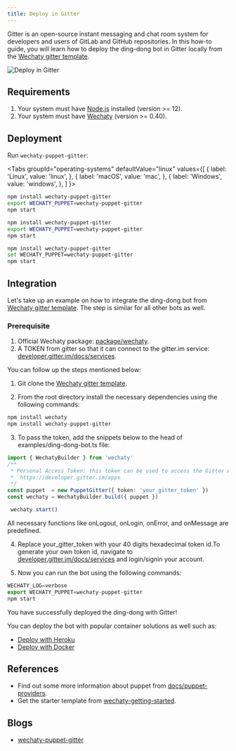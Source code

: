 ```yaml
---
title: Deploy in Gitter
---
```


Gitter is an open-source instant messaging and chat room system for developers and users of GitLab and GitHub repositories. In this how-to guide, you will learn how to deploy the ding-dong  bot in Gitter locally from the [Wechaty gitter template](https://github.com/wechaty/wechaty-puppet-gitter).

![Deploy in Gitter](../../static/img/docs/howto/deploy-gitter/wechaty-puppet-gitter.webp)

## Requirements

1. Your system must have [Node.js](https://nodejs.org/en/download/package-manager/) installed (version >= 12).
2. Your system must have [Wechaty](https://github.com/wechaty/wechaty) (version >= 0.40).

## Deployment

Run `wechaty-puppet-gitter`:

<!-- MDX import -->

<Tabs
  groupId="operating-systems"
  defaultValue="linux"
  values={[
    { label: 'Linux',   value: 'linux', },
    { label: 'macOS',   value: 'mac', },
    { label: 'Windows', value: 'windows', },
  ]
}>

<TabItem value="linux">

```sh
npm install wechaty-puppet-gitter
export WECHATY_PUPPET=wechaty-puppet-gitter
npm start
```

</TabItem>
<TabItem value="mac">

```sh
npm install wechaty-puppet-gitter
export WECHATY_PUPPET=wechaty-puppet-gitter
npm start
```

</TabItem>
<TabItem value="windows">

```sh
npm install wechaty-puppet-gitter
set WECHATY_PUPPET=wechaty-puppet-gitter
npm start
```

</TabItem>
</Tabs>

## Integration

Let's take up an example on how to integrate the ding-dong bot from [Wechaty gitter template](https://github.com/wechaty/wechaty-puppet-gitter). The step is similar for all other bots as well.

### Prerequisite

1. Official Wechaty package: [package/wechaty](https://www.npmjs.com/package/wechaty).
2. A TOKEN from gitter so that it can connect to the gitter.im service: [developer.gitter.im/docs/services](https://developer.gitter.im/docs/services).

You can follow up the steps mentioned below:

1. Git clone the [Wechaty gitter template](https://github.com/wechaty/wechaty-puppet-gitter).


2. From the root directory install the necessary dependencies using the following commands:

```ts
npm install wechaty
npm install wechaty-puppet-gitter
```

3. To pass the token, add the snippets below to the head of examples/ding-dong-bot.ts file:

```ts
import { WechatyBuilder } from 'wechaty'
/**
 * Personal Access Token: this token can be used to access the Gitter API.
 *  https://developer.gitter.im/apps
 */
const puppet  = new PuppetGitter({ token: 'your_gitter_token' })
const wechaty = WechatyBuilder.build({ puppet })

 wechaty.start()

```

All necessary functions like onLogout, onLogin, onError, and onMessage are predefined.

4. Replace your_gitter_token with your 40 digits hexadecimal token id.To generate your own token id, navigate to [developer.gitter.im/docs/services](https://developer.gitter.im/docs/services) and login/signin your account.

5. Now you can run the bot using the following commands:

```ts
WECHATY_LOG=verbose
export WECHATY_PUPPET=wechaty-puppet-gitter
npm start
```
You have successfully deployed the ding-dong with Gitter!

You can deploy the bot with popular container solutions as well such as:

* [Deploy with Heroku](#a)
* [Deploy with Docker](#b)

## References

* Find out some more information about puppet from [docs/puppet-providers](https://wechaty.js.org/docs/puppet-providers/).
* Get the starter template from [wechaty-getting-started](https://github.com/wechaty/wechaty-getting-started).


## Blogs

* [wechaty-puppet-gitter](https://wechaty.js.org/2020/08/23/wechaty-puppet-gitter)
